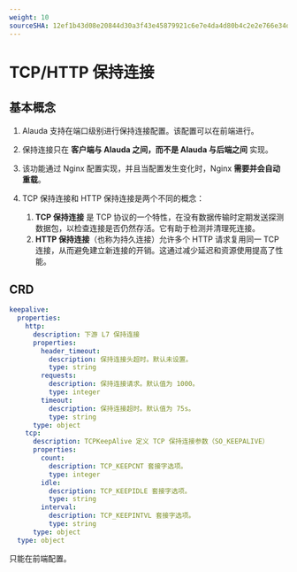 ```yaml
---
weight: 10
sourceSHA: 12ef1b43d08e20844d30a3f43e45879921c6e7e4da4d80b4c2e2e766e34d5ab2
---
```


# TCP/HTTP 保持连接

## 基本概念

1. Alauda 支持在端口级别进行保持连接配置。该配置可以在前端进行。

2. 保持连接只在 **客户端与 Alauda 之间，而不是 Alauda 与后端之间** 实现。

3. 该功能通过 Nginx 配置实现，并且当配置发生变化时，Nginx **需要并会自动重载**。

4. TCP 保持连接和 HTTP 保持连接是两个不同的概念：
   1. **TCP 保持连接** 是 TCP 协议的一个特性，在没有数据传输时定期发送探测数据包，以检查连接是否仍然存活。它有助于检测并清理死连接。
   2. **HTTP 保持连接**（也称为持久连接）允许多个 HTTP 请求复用同一 TCP 连接，从而避免建立新连接的开销。这通过减少延迟和资源使用提高了性能。

## CRD

```yaml
keepalive:
  properties:
    http:
      description: 下游 L7 保持连接
      properties:
        header_timeout:
          description: 保持连接头超时。默认未设置。
          type: string
        requests:
          description: 保持连接请求。默认值为 1000。
          type: integer
        timeout:
          description: 保持连接超时。默认值为 75s。
          type: string
      type: object
    tcp:
      description: TCPKeepAlive 定义 TCP 保持连接参数（SO_KEEPALIVE）
      properties:
        count:
          description: TCP_KEEPCNT 套接字选项。
          type: integer
        idle:
          description: TCP_KEEPIDLE 套接字选项。
          type: string
        interval:
          description: TCP_KEEPINTVL 套接字选项。
          type: string
      type: object
  type: object
```

只能在前端配置。
